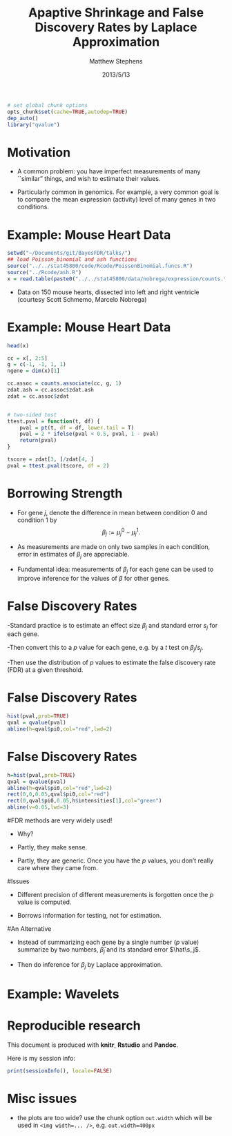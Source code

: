 % Apaptive Shrinkage and False Discovery Rates by Laplace Approximation
% Matthew Stephens
% 2013/5/13

```r
# set global chunk options
opts_chunk$set(cache=TRUE,autodep=TRUE)
dep_auto()
library("qvalue")
```

# Motivation

- A common problem: you have imperfect measurements
of many ``similar" things, and wish to estimate their values. 

- Particularly common in genomics. For example,
 a very common goal is to compare the mean
expression (activity) level of many genes in two conditions.


# Example: Mouse Heart Data

```r
setwd("~/Documents/git/BayesFDR/talks/")
## load Poisson_binomial and ash functions 
source("../../stat45800/code/Rcode/PoissonBinomial.funcs.R")  
source("../Rcode/ash.R") 
x = read.table(paste0("../../stat45800/data/nobrega/expression/counts.txt"), header = TRUE)
```

- Data on 150 mouse hearts, dissected into left and right ventricle
(courtesy Scott Schmemo, Marcelo Nobrega)

# Example: Mouse Heart Data
```r
head(x)
```


```r
cc = x[, 2:5]
g = c(-1, -1, 1, 1)
ngene = dim(x)[1]

cc.assoc = counts.associate(cc, g, 1)
zdat.ash = cc.assoc$zdat.ash
zdat = cc.assoc$zdat


# two-sided test
ttest.pval = function(t, df) {
    pval = pt(t, df = df, lower.tail = T)
    pval = 2 * ifelse(pval < 0.5, pval, 1 - pval)
    return(pval)
}

tscore = zdat[3, ]/zdat[4, ]
pval = ttest.pval(tscore, df = 2)


```


# Borrowing Strength

- For gene $j$, denote the difference in mean between condition 0 and condition 1 by $$\beta_j:= \mu^0_j - \mu^1_j.$$

- As measurements are made on only two
samples in each condition, error in estimates
of $\beta_j$ are appreciable.

- Fundamental idea: measurements of $\beta_j$ for each gene can be used to improve inference for the values of $\beta$ for other genes.


# False Discovery Rates

-Standard practice is to estimate an effect size $\beta_j$ and standard error $s_j$ for each gene. 

-Then convert this to a $p$ value for each gene, e.g. by a $t$ test on $\beta_j/s_j$.

-Then use the distribution of $p$ values to estimate the false discovery rate (FDR) at a given threshold.

# False Discovery Rates

```r
hist(pval,prob=TRUE)
qval = qvalue(pval)
abline(h=qval$pi0,col="red",lwd=2)
```

# False Discovery Rates

```r
h=hist(pval,prob=TRUE)
qval = qvalue(pval)
abline(h=qval$pi0,col="red",lwd=2)
rect(0,0,0.05,qval$pi0,col="red")
rect(0,qval$pi0,0.05,h$intensities[1],col="green")
abline(v=0.05,lwd=3)
```

#FDR methods are very widely used!

- Why?

- Partly, they make sense.

- Partly, they are generic. Once you have the $p$ values, you don't really care where they came from. 

#Issues

- Different precision of different measurements 
is forgotten once the $p$ value is computed.

- Borrows information for testing, not for estimation.

#An Alternative

- Instead of summarizing each gene by a single number ($p$ value)
summarize by two numbers, $\hat\beta_j$ and its standard error $\hat\s_j$.

- Then do inference for $\beta_j$ by Laplace approximation. 



# Example: Wavelets 



# Reproducible research

This document is produced with **knitr**, **Rstudio** and **Pandoc**.

Here is my session info:

```r
print(sessionInfo(), locale=FALSE)
```

# Misc issues

- the plots are too wide? use the chunk option `out.width` which will be used in `<img width=... />`, e.g. `out.width=400px`

